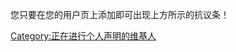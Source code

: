 您只要在您的用户页上添加{{tlx|Protest censorship}}即可出现上方所示的抗议条！

[[Category:正在进行个人声明的维基人|Category:正在进行个人声明的维基人]]